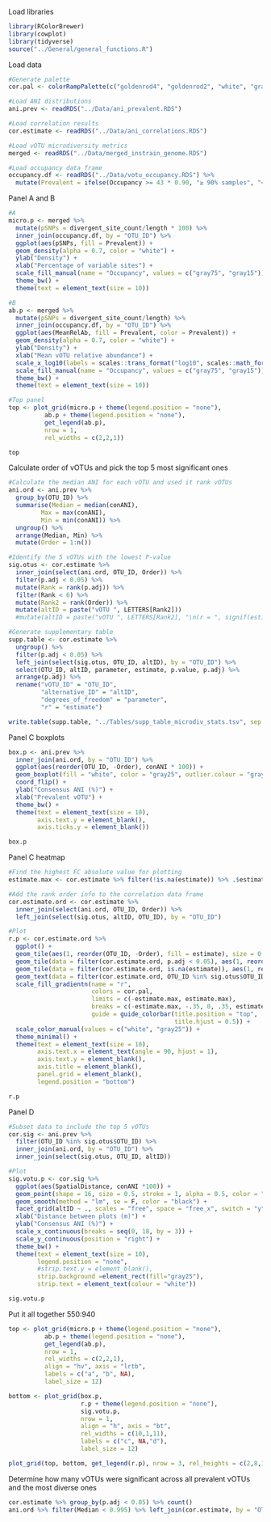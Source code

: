 Load libraries
```r
library(RColorBrewer)
library(cowplot)
library(tidyverse)
source("../General/general_functions.R")
```

Load data
```r
#Generate palette
cor.pal <- colorRampPalette(c("goldenrod4", "goldenrod2", "white", "gray75", "gray25"))(12)

#Load ANI distributions
ani.prev <- readRDS("../Data/ani_prevalent.RDS")

#Load correlation results
cor.estimate <- readRDS("../Data/ani_correlations.RDS")

#Load vOTU microdiversity metrics
merged <- readRDS("../Data/merged_instrain_genome.RDS")

#Load occupancy data frame
occupancy.df <- readRDS("../Data/votu_occupancy.RDS") %>% 
  mutate(Prevalent = ifelse(Occupancy >= 43 * 0.90, "≥ 90% samples", "< 90% samples"))
```


Panel A and B
```r
#A
micro.p <- merged %>% 
  mutate(pSNPs = divergent_site_count/length * 100) %>% 
  inner_join(occupancy.df, by = "OTU_ID") %>% 
  ggplot(aes(pSNPs, fill = Prevalent)) +
  geom_density(alpha = 0.7, color = "white") +
  ylab("Density") +
  xlab("Percentage of variable sites") +
  scale_fill_manual(name = "Occupancy", values = c("gray75", "gray15")) +
  theme_bw() +
  theme(text = element_text(size = 10))

#B
ab.p <- merged %>% 
  mutate(pSNPs = divergent_site_count/length) %>% 
  inner_join(occupancy.df, by = "OTU_ID") %>% 
  ggplot(aes(MeanRelAb, fill = Prevalent, color = Prevalent)) +
  geom_density(alpha = 0.7, color = "white") +
  ylab("Density") +
  xlab("Mean vOTU relative abundance") +
  scale_x_log10(labels = scales::trans_format("log10", scales::math_format(10^.x))) +
  scale_fill_manual(name = "Occupancy", values = c("gray75", "gray15")) +
  theme_bw() +
  theme(text = element_text(size = 10))

#Top panel
top <- plot_grid(micro.p + theme(legend.position = "none"),
          ab.p + theme(legend.position = "none"),
          get_legend(ab.p),
          nrow = 1,
          rel_widths = c(2,2,1))

top
```

Calculate order of vOTUs and pick the top 5 most significant ones
```r
#Calculate the median ANI for each vOTU and used it rank vOTUs
ani.ord <- ani.prev %>%
  group_by(OTU_ID) %>%
  summarise(Median = median(conANI),
         Max = max(conANI),
         Min = min(conANI)) %>%
  ungroup() %>%
  arrange(Median, Min) %>%
  mutate(Order = 1:n())

#Identify the 5 vOTUs with the lowest P-value 
sig.otus <- cor.estimate %>% 
  inner_join(select(ani.ord, OTU_ID, Order)) %>% 
  filter(p.adj < 0.05) %>% 
  mutate(Rank = rank(p.adj)) %>% 
  filter(Rank < 6) %>% 
  mutate(Rank2 = rank(Order)) %>% 
  mutate(altID = paste("vOTU ", LETTERS[Rank2])) 
  #mutate(altID = paste("vOTU ", LETTERS[Rank2], "\n(r = ", signif(estimate, 2), ", P = ", signif(p.adj, 2), ")", sep = "")) 

#Generate supplementary table
supp.table <- cor.estimate %>%
  ungroup() %>% 
  filter(p.adj < 0.05) %>% 
  left_join(select(sig.otus, OTU_ID, altID), by = "OTU_ID") %>% 
  select(OTU_ID, altID, parameter, estimate, p.value, p.adj) %>% 
  arrange(p.adj) %>% 
  rename("vOTU_ID" = "OTU_ID",
         "alternative_ID" = "altID",
         "degrees_of_freedom" = "parameter",
         "r" = "estimate")

write.table(supp.table, "../Tables/supp_table_microdiv_stats.tsv", sep = "\t", quote = F, row.names = F)
```

Panel C boxplots
```r
box.p <- ani.prev %>%
  inner_join(ani.ord, by = "OTU_ID") %>%
  ggplot(aes(reorder(OTU_ID, -Order), conANI * 100)) +
  geom_boxplot(fill = "white", color = "gray25", outlier.colour = "gray25", outlier.size = 0.25) +
  coord_flip() +
  ylab("Consensus ANI (%)") +
  xlab("Prevalent vOTU") +
  theme_bw() +
  theme(text = element_text(size = 10),
        axis.text.y = element_blank(),
        axis.ticks.y = element_blank())

box.p
```
Panel C heatmap
```r
#Find the highest FC absolute value for plotting
estimate.max <- cor.estimate %>% filter(!is.na(estimate)) %>% .$estimate %>% abs() %>% max() %>% round(digits = 1)

#Add the rank order info to the correlation data frame
cor.estimate.ord <- cor.estimate %>% 
  inner_join(select(ani.ord, OTU_ID, Order)) %>% 
  left_join(select(sig.otus, altID, OTU_ID), by = "OTU_ID") 

#Plot
r.p <- cor.estimate.ord %>% 
  ggplot() +
  geom_tile(aes(1, reorder(OTU_ID, -Order), fill = estimate), size = 0.5) +
  geom_tile(data = filter(cor.estimate.ord, p.adj < 0.05), aes(1, reorder(OTU_ID, -Order), fill = estimate), color = "gray25", size = 0.5) +
  geom_tile(data = filter(cor.estimate.ord, is.na(estimate)), aes(1, reorder(OTU_ID, -Order)), fill = "black", size = 0.5) +
  geom_text(data = filter(cor.estimate.ord, OTU_ID %in% sig.otus$OTU_ID), aes(1, OTU_ID), label = "*", color = "gray25", size = 3) +
  scale_fill_gradientn(name = "r",
                       colors = cor.pal,
                       limits = c(-estimate.max, estimate.max),
                       breaks = c(-estimate.max, -.35, 0, .35, estimate.max),
                       guide = guide_colorbar(title.position = "top",
                                              title.hjust = 0.5)) +
  scale_color_manual(values = c("white", "gray25")) +
  theme_minimal() +
  theme(text = element_text(size = 10),
        axis.text.x = element_text(angle = 90, hjust = 1),
        axis.text.y = element_blank(),
        axis.title = element_blank(),
        panel.grid = element_blank(),
        legend.position = "bottom") 

r.p
```

Panel D
```r
#Subset data to include the top 5 vOTUs
cor.sig <- ani.prev %>% 
  filter(OTU_ID %in% sig.otus$OTU_ID) %>% 
  inner_join(ani.ord, by = "OTU_ID") %>% 
  inner_join(select(sig.otus, OTU_ID, altID))

#Plot
sig.votu.p <- cor.sig %>% 
  ggplot(aes(SpatialDistance, conANI *100)) +
  geom_point(shape = 16, size = 0.5, stroke = 1, alpha = 0.5, color = "gray25") +
  geom_smooth(method = "lm", se = F, color = "black") +
  facet_grid(altID ~ ., scales = "free", space = "free_x", switch = "y") +
  xlab("Distance between plots (m)") +
  ylab("Consensus ANI (%)") +
  scale_x_continuous(breaks = seq(0, 18, by = 3)) +
  scale_y_continuous(position = "right") +
  theme_bw() +
  theme(text = element_text(size = 10),
        legend.position = "none",
        #strip.text.y = element_blank(),
        strip.background =element_rect(fill="gray25"),
        strip.text = element_text(colour = "white"))

sig.votu.p
```

Put it all together
550:940
```r
top <- plot_grid(micro.p + theme(legend.position = "none"),
          ab.p + theme(legend.position = "none"),
          get_legend(ab.p),
          nrow = 1,
          rel_widths = c(2,2,1),
          align = "hv", axis = "lrtb",
          labels = c("a", "b", NA),
          label_size = 12)

bottom <- plot_grid(box.p, 
                    r.p + theme(legend.position = "none"), 
                    sig.votu.p, 
                    nrow = 1, 
                    align = "h", axis = "bt", 
                    rel_widths = c(10,1,11),
                    labels = c("c", NA,"d"),
                    label_size = 12)

plot_grid(top, bottom, get_legend(r.p), nrow = 3, rel_heights = c(2,8,1))
```

Determine how many vOTUs were significant across all prevalent vOTUs and the most diverse ones 
```r
cor.estimate %>% group_by(p.adj < 0.05) %>% count()
ani.ord %>% filter(Median < 0.995) %>% left_join(cor.estimate, by = "OTU_ID") %>% group_by(p.adj < 0.05) %>% count()
```
